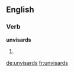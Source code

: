 ==English==

===Verb===
'''unvisards'''

# {{third-person singular of|unvisard}}

[[de:unvisards]]
[[fr:unvisards]]